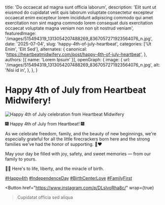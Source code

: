 
  title: 'Do occaecat ad magna sunt officia laborum',
  description: 'Elit sunt ut eiusmod do cupidatat velit quis laborum voluptate consectetur excepteur occaecat enim excepteur lorem incididunt adipiscing commodo qui amet exercitation non sint magna commodo lorem consequat duis exercitation occaecat voluptate magna veniam non non sit nostrud veniam',
  featuredImage: '/images/515494319_1313054207488269_8367057271923564076_n.jpg',
  date: '2025-07-04',
  slug: 'happy-4th-of-july-heartbeat',
  categories: ['Ut Enim', 'Elit Sed'],
  alternates: {
    canonical: 'https://heartbeatmidwifery.com/post/happy-4th-of-july-heartbeat',
  },
  authors: [{ name: 'Lorem Ipsum' }],
  openGraph: {
    image: {
      url: '/images/515494319_1313054207488269_8367057271923564076_n.jpg',
      alt: 'Nisi id in',
    },
  },
}

# Happy 4th of July from Heartbeat Midwifery!

<Image
  src="/images/515494319_1313054207488269_8367057271923564076_n.jpg"
  size="large"
  alt="Happy 4th of July celebration from Heartbeat Midwifery"
  wrap={true}
/>

🎆 Happy 4th of July from Heartbeat! 🎆

As we celebrate freedom, family, and the beauty of new beginnings, we're especially grateful for all the little firecrackers born here and the strong families we've had the honor of supporting. 💙❤️

May your day be filled with joy, safety, and sweet memories — from our family to yours.

👶✨ Here's to life, liberty, and the miracle of birth.

[#Happy4th](https://www.instagram.com/explore/tags/happy4th/) [#IndependenceDay](https://www.instagram.com/explore/tags/independenceday/) [#BirthCenterLove](https://www.instagram.com/explore/tags/birthcenterlove/) [#FamilyFirst](https://www.instagram.com/explore/tags/familyfirst/)

<Button
  href="https://www.instagram.com/p/DLslvoRha8c/"
  wrap={true}
>Cupidatat officia sed aliqua</Button>
